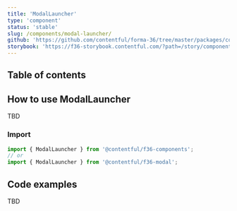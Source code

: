 ```yaml
---
title: 'ModalLauncher'
type: 'component'
status: 'stable'
slug: /components/modal-launcher/
github: 'https://github.com/contentful/forma-36/tree/master/packages/components/modal/src'
storybook: 'https://f36-storybook.contentful.com/?path=/story/components-modal-modallauncher--basic'
---
```


## Table of contents

## How to use ModalLauncher

TBD

### Import

```js static=true
import { ModalLauncher } from '@contentful/f36-components';
// or
import { ModalLauncher } from '@contentful/f36-modal';
```

## Code examples

TBD
